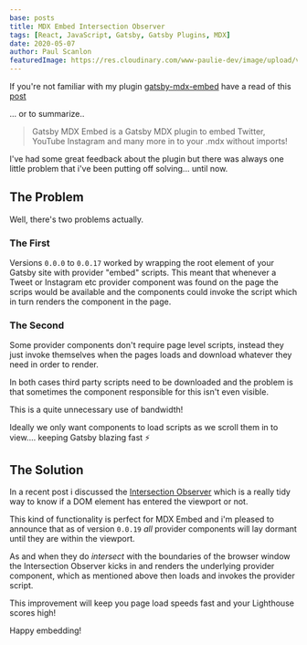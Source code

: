 ```yaml
---
base: posts
title: MDX Embed Intersection Observer
tags: [React, JavaScript, Gatsby, Gatsby Plugins, MDX]
date: 2020-05-07
author: Paul Scanlon
featuredImage: https://res.cloudinary.com/www-paulie-dev/image/upload/v1595915583/paulie.dev/2020/05/mdx-embed-intersection-observer_vzrh5c.jpg
---
```


If you're not familiar with my plugin [gatsby-mdx-embed](https://github.com/PaulieScanlon/gatsby-mdx-embed) have a read
of this [post](/posts/2020/01/gatsby-mdx-embed/)

... or to summarize..

> Gatsby MDX Embed is a Gatsby MDX plugin to embed Twitter, YouTube Instagram and many more in to your .mdx without
> imports!

I've had some great feedback about the plugin but there was always one little problem that i've been putting off
solving... until now.

## The Problem

Well, there's two problems actually.

### The First

Versions `0.0.0` to `0.0.17` worked by wrapping the root element of your Gatsby site with provider "embed" scripts. This
meant that whenever a Tweet or Instagram etc provider component was found on the page the scrips would be available and
the components could invoke the script which in turn renders the component in the page.

### The Second

Some provider components don't require page level scripts, instead they just invoke themselves when the pages loads and
download whatever they need in order to render.

In both cases third party scripts need to be downloaded and the problem is that sometimes the component responsible for
this isn't even visible.

This is a quite unnecessary use of bandwidth!

Ideally we only want components to load scripts as we scroll them in to view.... keeping Gatsby blazing fast ⚡

## The Solution

In a recent post i discussed the [Intersection Observer](/posts/2020/04/IntersectionObserver/) which is a really tidy
way to know if a DOM element has entered the viewport or not.

This kind of functionality is perfect for MDX Embed and i'm pleased to announce that as of version `0.0.19` _all_
provider components will lay dormant until they are within the viewport.

As and when they do _intersect_ with the boundaries of the browser window the Intersection Observer kicks in and renders
the underlying provider component, which as mentioned above then loads and invokes the provider script.

This improvement will keep you page load speeds fast and your Lighthouse scores high!

Happy embedding!
